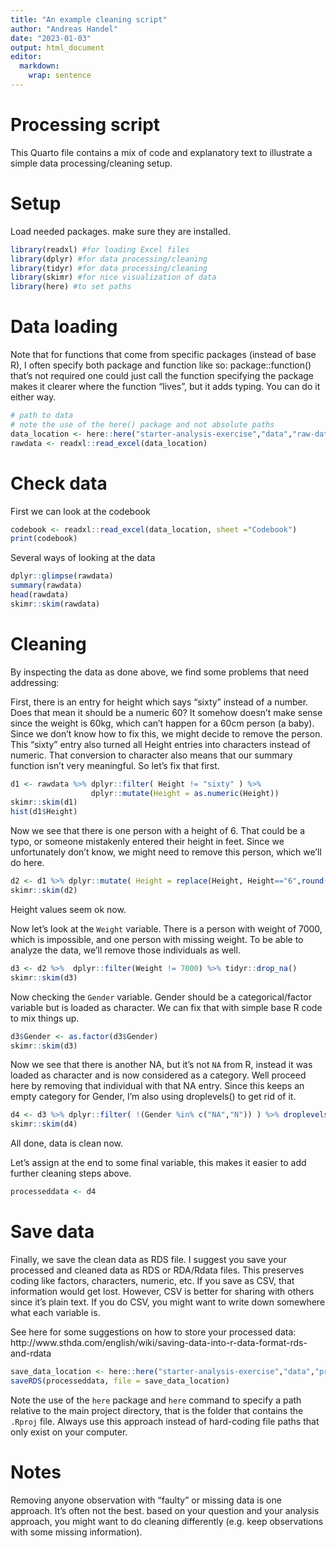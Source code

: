 ```yaml
---
title: "An example cleaning script"
author: "Andreas Handel"
date: "2023-01-03"
output: html_document
editor: 
  markdown: 
    wrap: sentence
---
```


# Processing script

This Quarto file contains a mix of code and explanatory text to illustrate a simple data processing/cleaning setup.

# Setup

Load needed packages.
make sure they are installed.

```r
library(readxl) #for loading Excel files
library(dplyr) #for data processing/cleaning
library(tidyr) #for data processing/cleaning
library(skimr) #for nice visualization of data 
library(here) #to set paths
```

# Data loading

Note that for functions that come from specific packages (instead of base R), I often specify both package and function like so: package::function() that's not required one could just call the function specifying the package makes it clearer where the function "lives", but it adds typing.
You can do it either way.

```r
# path to data
# note the use of the here() package and not absolute paths
data_location <- here::here("starter-analysis-exercise","data","raw-data","exampledata.xlsx")
rawdata <- readxl::read_excel(data_location)
```

# Check data

First we can look at the codebook

```r
codebook <- readxl::read_excel(data_location, sheet ="Codebook")
print(codebook)
```

Several ways of looking at the data

```r
dplyr::glimpse(rawdata)
summary(rawdata)
head(rawdata)
skimr::skim(rawdata)
```

# Cleaning

By inspecting the data as done above, we find some problems that need addressing:

First, there is an entry for height which says "sixty" instead of a number.
Does that mean it should be a numeric 60?
It somehow doesn't make sense since the weight is 60kg, which can't happen for a 60cm person (a baby).
Since we don't know how to fix this, we might decide to remove the person.
This "sixty" entry also turned all Height entries into characters instead of numeric.
That conversion to character also means that our summary function isn't very meaningful.
So let's fix that first.

```r
d1 <- rawdata %>% dplyr::filter( Height != "sixty" ) %>% 
                  dplyr::mutate(Height = as.numeric(Height))
skimr::skim(d1)
hist(d1$Height)
```

Now we see that there is one person with a height of 6.
That could be a typo, or someone mistakenly entered their height in feet.
Since we unfortunately don't know, we might need to remove this person, which we'll do here.

```r
d2 <- d1 %>% dplyr::mutate( Height = replace(Height, Height=="6",round(6*30.48,0)) )
skimr::skim(d2)
```

Height values seem ok now.

Now let's look at the `Weight` variable.
There is a person with weight of 7000, which is impossible, and one person with missing weight.
To be able to analyze the data, we'll remove those individuals as well.

```r
d3 <- d2 %>%  dplyr::filter(Weight != 7000) %>% tidyr::drop_na()
skimr::skim(d3)
```

Now checking the `Gender` variable.
Gender should be a categorical/factor variable but is loaded as character.
We can fix that with simple base R code to mix things up.

```r
d3$Gender <- as.factor(d3$Gender)  
skimr::skim(d3)
```

Now we see that there is another NA, but it's not `NA` from R, instead it was loaded as character and is now considered as a category.
Well proceed here by removing that individual with that NA entry.
Since this keeps an empty category for Gender, I'm also using droplevels() to get rid of it.

```r
d4 <- d3 %>% dplyr::filter( !(Gender %in% c("NA","N")) ) %>% droplevels()
skimr::skim(d4)
```

All done, data is clean now.

Let's assign at the end to some final variable, this makes it easier to add further cleaning steps above.

```r
processeddata <- d4
```

# Save data

Finally, we save the clean data as RDS file.
I suggest you save your processed and cleaned data as RDS or RDA/Rdata files.
This preserves coding like factors, characters, numeric, etc.
If you save as CSV, that information would get lost.
However, CSV is better for sharing with others since it's plain text.
If you do CSV, you might want to write down somewhere what each variable is.

See here for some suggestions on how to store your processed data: http://www.sthda.com/english/wiki/saving-data-into-r-data-format-rds-and-rdata

```r
save_data_location <- here::here("starter-analysis-exercise","data","processed-data","processeddata.rds")
saveRDS(processeddata, file = save_data_location)
```

Note the use of the `here` package and `here` command to specify a path relative to the main project directory, that is the folder that contains the `.Rproj` file.
Always use this approach instead of hard-coding file paths that only exist on your computer.

# Notes

Removing anyone observation with "faulty" or missing data is one approach.
It's often not the best.
based on your question and your analysis approach, you might want to do cleaning differently (e.g. keep observations with some missing information).
